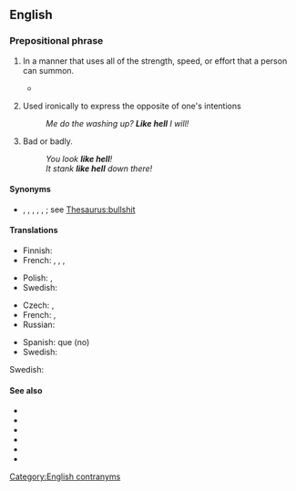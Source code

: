==English==

===Prepositional phrase===
{{head|en|prepositional phrase}}

# {{lb|en|intensifier}} In a manner that uses all of the strength, speed, or effort that a person can summon.
#: {{ux|en|You'd better run '''like hell'''!}}
#* {{quote-journal
|en
|date=May 4, 2018
|author=Tom English
|title={{w|Steven Gerrard}}: A 'seriously clever or recklessly stupid' Rangers appointment
|work=BBC Sport
|url=https://www.bbc.com/sport/football/44003424
|page=
|passage=He had an innate honesty and humility, a work ethic that elevated him above most others in England. He knew what he wanted and worked '''like hell''' to try to make it happen.}}
# {{lb|en|negator}} Used ironically to express the opposite of one's intentions
#: ''Me do the washing up? '''Like hell''' I will!''
# Bad or badly.
#: ''You look '''like hell'''!''
#: ''It stank '''like hell''' down there!''

====Synonyms====
* {{sense|ironic negator}} {{l|en|my ass}}, {{l|en|my arse}}, {{l|en|my butt}}, {{l|en|my eye}}, {{l|en|my foot}}, {{l|en|my thigh}}; see [[Thesaurus:bullshit]]

====Translations====
{{trans-top|using all strength, speed, effort that one can summon}}
* Finnish: {{t+|fi|helvetisti}}
* French: {{t+|fr|le diable aux trousses}}, {{t|fr|le diable aux cul}}, {{t|fr|le diable aux chausses}}, {{t+|fr|à mort}}
{{trans-mid}}
* Polish: {{t+|pl|jak diabli}}, {{t+|pl|jak cholera}}
* Swedish: {{t+|sv|som fan}}
{{trans-bottom}}

{{trans-top|expressing the opposite of one's intentions}}
* Czech: {{t|cs|tos uhod}}, {{t|cs|to určitě}}
* French: {{t+|fr|mon cul}}, {{t+|fr|c'est mort}}
* Russian: {{t+|ru|чёрта с два}}
{{trans-mid}}
* Spanish: {{t+|es|a huevo}} que (no)
* Swedish: {{t|sv|i helvete heller}}
{{trans-bottom}}

{{trans-top|bad or badly}}
Swedish: {{t+|sv|som fan}}
{{trans-mid}}
{{trans-bottom}}

====See also====
* {{l|en|as hell}}
* {{l|en|like a bat out of hell}}
* {{l|en|like buggery}}
* {{l|en|like heck}}
* {{l|en|the hell}}
* {{l|en|the hell you say}}

[[Category:English contranyms]]